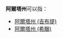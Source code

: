 '''阿爾塔州'''可以指：
* [[阿爾塔州_(吉布提)|阿爾塔州 (吉布提)]]
* [[阿爾塔州_(希臘)|阿爾塔州 (希臘)]]
{{Disambiguation|A|Cat=四字行政区译名消歧义}}